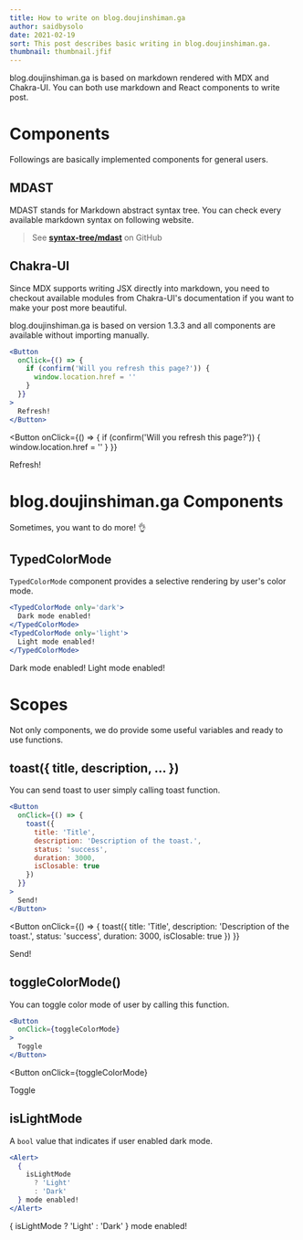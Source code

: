 ```yaml
---
title: How to write on blog.doujinshiman.ga
author: saidbysolo
date: 2021-02-19
sort: This post describes basic writing in blog.doujinshiman.ga.
thumbnail: thumbnail.jfif
---
```


blog.doujinshiman.ga is based on markdown rendered with MDX and Chakra-UI.
You can both use markdown and React components to write post.

# Components

Followings are basically implemented components for general users.

## MDAST

MDAST stands for Markdown abstract syntax tree.
You can check every available markdown syntax on following website.

> See **[syntax-tree/mdast](https://github.com/syntax-tree/mdast#nodes)** on GitHub

## Chakra-UI

Since MDX supports writing JSX directly into markdown,
you need to checkout available modules from Chakra-UI's documentation
if you want to make your post more beautiful.

blog.doujinshiman.ga is based on version 1.3.3 and all components are available without importing manually.

```jsx
<Button
  onClick={() => {
    if (confirm('Will you refresh this page?')) {
      window.location.href = ''
    }
  }}
>
  Refresh!
</Button>
```

<Button
  onClick={() => {
    if (confirm('Will you refresh this page?')) {
      window.location.href = ''
    }
  }}
>
  Refresh!
</Button>

# blog.doujinshiman.ga Components

Sometimes, you want to do more! 👌

## TypedColorMode

`TypedColorMode` component provides a selective rendering by user's color mode.

```jsx
<TypedColorMode only='dark'>
  Dark mode enabled!
</TypedColorMode>
<TypedColorMode only='light'>
  Light mode enabled!
</TypedColorMode>
```

<TypedColorMode only='dark'>
  Dark mode enabled!
</TypedColorMode>
<TypedColorMode only='light'>
  Light mode enabled!
</TypedColorMode>

# Scopes

Not only components, we do provide some useful variables and ready to use functions.

## toast({ title, description, ... })

You can send toast to user simply calling toast function.

```jsx
<Button
  onClick={() => {
    toast({
      title: 'Title',
      description: 'Description of the toast.',
      status: 'success',
      duration: 3000,
      isClosable: true
    })
  }}
>
  Send!
</Button>
```

<Button
  onClick={() => {
    toast({
      title: 'Title',
      description: 'Description of the toast.',
      status: 'success',
      duration: 3000,
      isClosable: true
    })
  }}
>
  Send!
</Button>

## toggleColorMode()

You can toggle color mode of user by calling this function.

```jsx
<Button
  onClick={toggleColorMode}
>
  Toggle
</Button>
```

<Button
  onClick={toggleColorMode}
>
  Toggle
</Button>

## isLightMode

A `bool` value that indicates if user enabled dark mode.

```jsx
<Alert>
  {
    isLightMode
      ? 'Light'
      : 'Dark'
  } mode enabled!
</Alert>
```

<Alert>
  {
    isLightMode
      ? 'Light'
      : 'Dark'
  } mode enabled!
</Alert>

